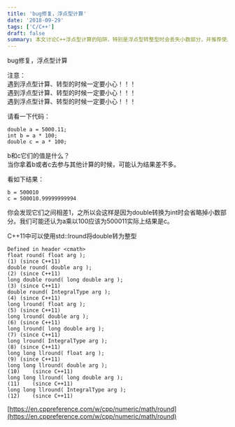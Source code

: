 ```yaml
---
title: 'bug修复，浮点型计算'
date: '2018-09-29'
tags: ['C/C++']
draft: false
summary: 本文讨论C++浮点型计算的陷阱，特别是浮点型转整型时会丢失小数部分，并推荐使用C++11的std::lround函数来正确处理转换。
---
```


bug修复，浮点型计算

注意：  
遇到浮点型计算、转型的时候一定要小心！！！  
遇到浮点型计算、转型的时候一定要小心！！！  
遇到浮点型计算、转型的时候一定要小心！！！  

请看一下代码：
```
double a = 5000.11;
int b = a * 100;
double c = a * 100;
```
b和c它们的值是什么？  
当你拿着b或者c去参与其他计算的时候，可能认为结果差不多。  

看如下结果：
```
b = 500010
c = 500010.99999999994
```
你会发现它们之间相差1，之所以会这样是因为double转换为int时会省略掉小数部分。我们可能还认为a乘以100应该为500011实际上结果是c。

C++11中可以使用std::lround将double转为整型
```
Defined in header <cmath>
float round( float arg );
(1)	(since C++11)
double round( double arg );
(2)	(since C++11)
long double round( long double arg );
(3)	(since C++11)
double round( IntegralType arg );
(4)	(since C++11)
long lround( float arg );
(5)	(since C++11)
long lround( double arg );
(6)	(since C++11)
long lround( long double arg );
(7)	(since C++11)
long lround( IntegralType arg );
(8)	(since C++11)
long long llround( float arg );
(9)	(since C++11)
long long llround( double arg );
(10)	(since C++11)
long long llround( long double arg );
(11)	(since C++11)
long long llround( IntegralType arg );
(12)	(since C++11)
```
[https://en.cppreference.com/w/cpp/numeric/math/round](https://en.cppreference.com/w/cpp/numeric/math/round)